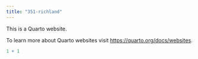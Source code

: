```yaml
---
title: "351-richland"
---
```


This is a Quarto website.

To learn more about Quarto websites visit <https://quarto.org/docs/websites>.

```r
1 + 1
```

